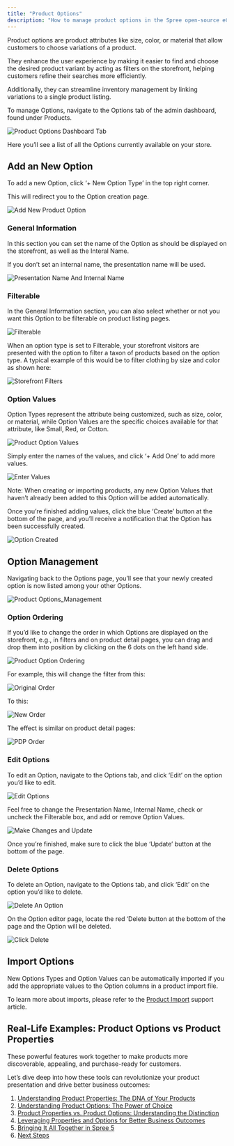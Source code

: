 ```yaml
---
title: "Product Options"
description: "How to manage product options in the Spree open-source eCommerce dashboard"
---
```


Product options are product attributes like size, color, or material that allow customers to choose variations of a product.

They enhance the user experience by making it easier to find and choose the desired product variant by acting as filters on the storefront, helping customers refine their searches more efficiently.

Additionally, they can streamline inventory management by linking variations to a single product listing.

To manage Options, navigate to the Options tab of the admin dashboard, found under Products.

<img
  alt="Product Options Dashboard Tab"
  classname="block dark:hidden"
  src="https://vendo-production-res.cloudinary.com/image/upload/w_1920/q_auto/v1734624482/docs/Manage%20Products/Product%20Options/2.5.1_Options_-_Navigate_To_Tab_ckkk2a.png"
/>

Here you’ll see a list of all the Options currently available on your store.

## Add an New Option

To add a new Option, click ‘\+ New Option Type’ in the top right corner.

This will redirect you to the Option creation page.

<img
  alt="Add New Product Option"
  classname="block dark:hidden"
  src="https://vendo-production-res.cloudinary.com/image/upload/w_1920/q_auto/v1734624483/docs/Manage%20Products/Product%20Options/2.5.2_Options_-_Add_New_Option_kvvsib.png"
/>

### General Information

In this section you can set the name of the Option as should be displayed on the storefront, as well as the Interal Name.

If you don’t set an internal name, the presentation name will be used.

<img
  alt="Presentation Name And Internal Name"
  classname="block dark:hidden"
  src="https://vendo-production-res.cloudinary.com/image/upload/w_1920/q_auto/v1734624482/docs/Manage%20Products/Product%20Options/2.5.3_Options_-_Presentation_Name_And_Internal_Name_zkbgcj.png"
/>

### Filterable

In the General Information section, you can also select whether or not you want this Option to be filterable on product listing pages.

<img
  alt="Filterable"
  classname="block dark:hidden"
  src="https://vendo-production-res.cloudinary.com/image/upload/w_1920/q_auto/v1734624482/docs/Manage%20Products/Product%20Options/2.5.4_Options_-_Filterable_cdgyhc.png"
/>

When an option type is set to Filterable, your storefront visitors are presented with the option to filter a taxon of products based on the option type. A typical example of this would be to filter clothing by size and color as shown here:

<img
  alt="Storefront Filters"
  classname="block dark:hidden"
  src="https://vendo-production-res.cloudinary.com/image/upload/w_1920/q_auto/v1734624484/docs/Manage%20Products/Product%20Options/2.5.5_Options_-_Storefront_Filters_xamhgf.png"
/>

### Option Values

Option Types represent the attribute being customized, such as size, color, or material, while Option Values are the specific choices available for that attribute, like Small, Red, or Cotton.

<img
  alt="Product Option Values"
  classname="block dark:hidden"
  src="https://vendo-production-res.cloudinary.com/image/upload/w_1920/q_auto/v1734624482/docs/Manage%20Products/Product%20Options/2.5.6_Options_-_Option_Values_skkhlu.png"
/>

Simply enter the names of the values, and click ‘\+ Add One’ to add more values.

<img
  alt="Enter Values"
  classname="block dark:hidden"
  src="https://vendo-production-res.cloudinary.com/image/upload/w_1920/q_auto/v1734624482/docs/Manage%20Products/Product%20Options/2.5.7_Options_-_Enter_Values_txckof.png"
/>

Note: When creating or importing products, any new Option Values that haven’t already been added to this Option will be added automatically.

Once you’re finished adding values, click the blue ‘Create’ button at the bottom of the page, and you’ll receive a notification that the Option has been successfully created.

<img
  alt="Option Created"
  classname="block dark:hidden"
  src="https://vendo-production-res.cloudinary.com/image/upload/w_1920/q_auto/v1734624484/docs/Manage%20Products/Product%20Options/2.5.8_Options_-_Option_Created_o38zio.png"
/>

## Option Management

Navigating back to the Options page, you’ll see that your newly created option is now listed among your other Options.

<img
  alt="Product Options_Management"
  classname="block dark:hidden"
  src="https://vendo-production-res.cloudinary.com/image/upload/w_1920/q_auto/v1734624484/docs/Manage%20Products/Product%20Options/2.5.9_Options_-_Options_Management_sgru96.png"
/>

### Option Ordering

If you’d like to change the order in which Options are displayed on the storefront, e.g., in filters and on product detail pages, you can drag and drop them into position by clicking on the 6 dots on the left hand side.

<img
  alt="Product Option Ordering"
  classname="block dark:hidden"
  src="https://vendo-production-res.cloudinary.com/image/upload/w_1920/q_auto/v1734624484/docs/Manage%20Products/Product%20Options/2.5.10_Options_-_Option_Ordering_z0w0uh.png"
/>

For example, this will change the filter from this:

<img
  alt="Original Order"
  classname="block dark:hidden"
  src="https://vendo-production-res.cloudinary.com/image/upload/w_1920/q_auto/v1734627725/docs/Manage%20Products/Product%20Options/2.5.11_Options_-_Original_Order_sjy2f9.png"
/>

To this:

<img
  alt="New Order"
  classname="block dark:hidden"
  src="https://vendo-production-res.cloudinary.com/image/upload/w_1920/q_auto/v1734627725/docs/Manage%20Products/Product%20Options/2.5.12_Options_-_New_Order_xutfw0.png"
/>

The effect is similar on product detail pages:

<img
  alt="PDP Order"
  classname="block dark:hidden"
  src="https://vendo-production-res.cloudinary.com/image/upload/w_1920/q_auto/v1734624486/docs/Manage%20Products/Product%20Options/2.5.13_Options_-_PDP_Order_vnkzk1.png"
/>

### Edit Options

To edit an Option, navigate to the Options tab, and click ‘Edit’ on the option you’d like to edit.

<img
  alt="Edit Options"
  classname="block dark:hidden"
  src="https://vendo-production-res.cloudinary.com/image/upload/w_1920/q_auto/v1734624485/docs/Manage%20Products/Product%20Options/2.5.14_Options_-_Edit_Options_h8urqo.png"
/>

Feel free to change the Presentation Name, Internal Name, check or uncheck the Filterable box, and add or remove Option Values.

<img
  alt="Make Changes and Update"
  classname="block dark:hidden"
  src="https://vendo-production-res.cloudinary.com/image/upload/w_1920/q_auto/v1734624485/docs/Manage%20Products/Product%20Options/2.5.15_Options_-_Makes_Changes_and_Update_bm2sgn.png"
/>

Once you’re finished, make sure to click the blue ‘Update’ button at the bottom of the page.

### Delete Options

To delete an Option, navigate to the Options tab, and click ‘Edit’ on the option you’d like to delete.

<img
  alt="Delete An Option"
  classname="block dark:hidden"
  src="https://vendo-production-res.cloudinary.com/image/upload/w_1920/q_auto/v1734624485/docs/Manage%20Products/Product%20Options/2.5.16_Options_-_Delete_An_Option_ejatzm.png"
/>

On the Option editor page, locate the red ‘Delete button at the bottom of the page and the Option will be deleted.

<img
  alt="Click Delete"
  classname="block dark:hidden"
  src="https://vendo-production-res.cloudinary.com/image/upload/w_1920/q_auto/v1734624485/docs/Manage%20Products/Product%20Options/2.5.17_Options_-_Click_Delete_dy877y.png"
/>

## Import Options

New Options Types and Option Values can be automatically imported if you add the appropriate values to the Option columns in a product import file.

To learn more about imports, please refer to the [Product Import](https://spreecommerce.org/docs/user/manage-products/import-products) support article.

## Real-Life Examples: Product Options vs Product Properties

These powerful features work together to make products more discoverable, appealing, and purchase-ready for customers.

Let’s dive deep into how these tools can revolutionize your product presentation and drive better business outcomes:

1. [Understanding Product Properties: The DNA of Your Products](https://spreecommerce.org/product-properties-and-product-options-a-strategic-guide-to-improving-conversions-and-seo/#Product-Properties)
2. [Understanding Product Options: The Power of Choice](https://spreecommerce.org/product-properties-and-product-options-a-strategic-guide-to-improving-conversions-and-seo/#Product-Options)
3. [Product Properties vs. Product Options: Understanding the Distinction](https://spreecommerce.org/product-properties-and-product-options-a-strategic-guide-to-improving-conversions-and-seo/#Properties-vs-Options)
4. [Leveraging Properties and Options for Better Business Outcomes](https://spreecommerce.org/product-properties-and-product-options-a-strategic-guide-to-improving-conversions-and-seo/#Leveraging-Properties-and-Options)
5. [Bringing It All Together in Spree 5](https://spreecommerce.org/product-properties-and-product-options-a-strategic-guide-to-improving-conversions-and-seo/#Spree-5)
6. [Next Steps](https://spreecommerce.org/product-properties-and-product-options-a-strategic-guide-to-improving-conversions-and-seo/#Next-Steps)